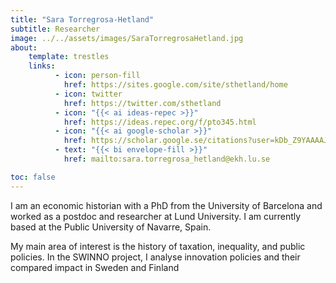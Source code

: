```yaml
---
title: "Sara Torregrosa-Hetland"
subtitle: Researcher
image: ../../assets/images/SaraTorregrosaHetland.jpg
about:
    template: trestles
    links:
          - icon: person-fill
            href: https://sites.google.com/site/sthetland/home
          - icon: twitter
            href: https://twitter.com/sthetland
          - icon: "{{< ai ideas-repec >}}"
            href: https://ideas.repec.org/f/pto345.html
          - icon: "{{< ai google-scholar >}}"
            href: https://scholar.google.se/citations?user=kDb_Z9YAAAAJ&hl=en
          - text: "{{< bi envelope-fill >}}"
            href: mailto:sara.torregrosa_hetland@ekh.lu.se

toc: false
---
```


I am an economic historian with a PhD from the University of Barcelona and worked as a postdoc and researcher at Lund University. I am currently based at the Public University of Navarre, Spain.

My main area of interest is the history of taxation, inequality, and public policies. In the  SWINNO project, I analyse innovation policies and their compared impact in Sweden and Finland
